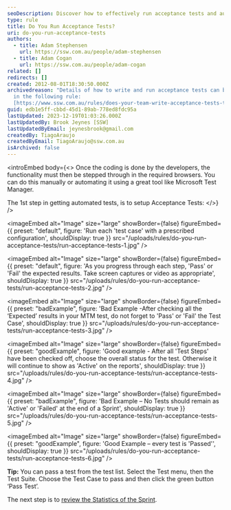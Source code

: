 ```yaml
---
seoDescription: Discover how to effectively run acceptance tests and automate your testing process with tools like Microsoft Test Manager.
type: rule
title: Do You Run Acceptance Tests?
uri: do-you-run-acceptance-tests
authors:
  - title: Adam Stephensen
    url: https://ssw.com.au/people/adam-stephensen
  - title: Adam Cogan
    url: https://ssw.com.au/people/adam-cogan
related: []
redirects: []
created: 2012-08-01T18:30:50.000Z
archivedreason: "Details of how to write and run acceptance tests can be found
  in the following rule:
  [https://www.ssw.com.au/rules/does-your-team-write-acceptance-tests-to-verify-acceptance-criteria](/rules/does-your-team-write-acceptance-tests-to-verify-acceptance-criteria)"
guid: edb1e5ff-cbbd-45d1-89ab-778ed8fdc95a
lastUpdated: 2023-12-19T01:03:26.000Z
lastUpdatedBy: Brook Jeynes [SSW]
lastUpdatedByEmail: jeynesbrook@gmail.com
createdBy: TiagoAraujo
createdByEmail: TiagoAraujo@ssw.com.au
isArchived: false
---
```


<introEmbed
  body={<>
Once the coding is done by the developers, the functionality must then be stepped through in the required browsers. You can do this manually or automating it using a great tool like Microsoft Test Manager.

The 1st step in getting automated tests, is to setup Acceptance Tests:
  </>}
/>

<imageEmbed
  alt="Image"
  size="large"
  showBorder={false}
  figureEmbed={{
    preset: "default",
    figure: 'Run each \'test case\' with a prescribed configuration',
    shouldDisplay: true
  }}
  src="/uploads/rules/do-you-run-acceptance-tests/run-acceptance-tests-1.jpg"
/>


<imageEmbed
  alt="Image"
  size="large"
  showBorder={false}
  figureEmbed={{
    preset: "default",
    figure: 'As you progress through each step, \'Pass\' or \'Fail\' the expected results. Take screen captures or video as appropriate',
    shouldDisplay: true
  }}
  src="/uploads/rules/do-you-run-acceptance-tests/run-acceptance-tests-2.jpg"
/>

<imageEmbed
  alt="Image"
  size="large"
  showBorder={false}
  figureEmbed={{
    preset: "badExample",
    figure: 'Bad Example -After checking all the ‘Expected’ results in your MTM test, do not forget to \'Pass\' or \'Fail\' the Test Case',
    shouldDisplay: true
  }}
  src="/uploads/rules/do-you-run-acceptance-tests/run-acceptance-tests-3.jpg"
/>

<imageEmbed
  alt="Image"
  size="large"
  showBorder={false}
  figureEmbed={{
    preset: "goodExample",
    figure: 'Good example - After all \'Test Steps\' have been checked off, choose the overall status for the test. Otherwise it will continue to show as \'Active\' on the reports',
    shouldDisplay: true
  }}
  src="/uploads/rules/do-you-run-acceptance-tests/run-acceptance-tests-4.jpg"
/>

<imageEmbed
  alt="Image"
  size="large"
  showBorder={false}
  figureEmbed={{
    preset: "badExample",
    figure: 'Bad Example – No Tests should remain as \'Active\' or \'Failed\' at the end of a Sprint',
    shouldDisplay: true
  }}
  src="/uploads/rules/do-you-run-acceptance-tests/run-acceptance-tests-5.jpg"
/>

<imageEmbed
  alt="Image"
  size="large"
  showBorder={false}
  figureEmbed={{
    preset: "goodExample",
    figure: 'Good Example – every test is \'Passed\'',
    shouldDisplay: true
  }}
  src="/uploads/rules/do-you-run-acceptance-tests/run-acceptance-tests-6.jpg"
/>

**Tip:** You can pass a test from the test list. Select the Test menu, then the Test Suite. Choose the Test Case to pass and then click the green button ‘Pass Test’.

The next step is to        [review the Statistics of the Sprint](/do-you-know-how-to-check-the-status-and-statistics-of-the-current-sprint).
